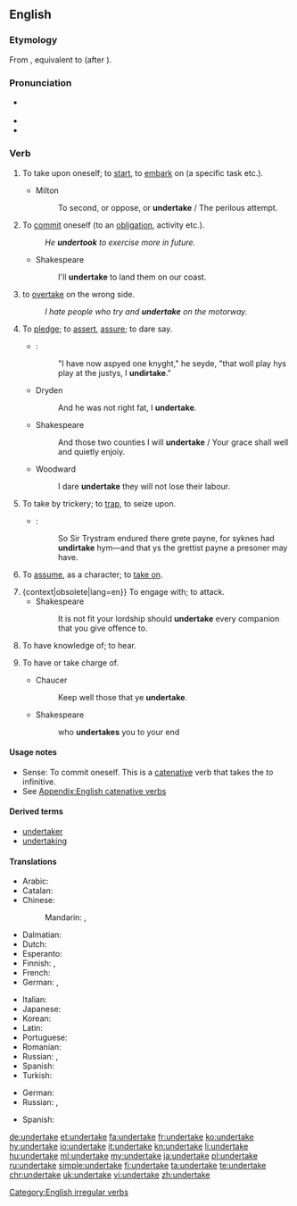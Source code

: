 ==English==

===Etymology===
From {{etyl|enm|en}} {{term|undertaken|lang=enm}}, equivalent to {{prefix|under|take|lang=en}} (after {{term|undernim|lang=en}}).

===Pronunciation===
* {{a|UK}} {{IPA|/ʌndəˈteɪk/|lang=en}}
* {{audio|en-us-undertake.ogg|Audio (US)|lang=en}}
* {{rhymes|eɪk|lang=en}}

===Verb===
{{en-verb|undertakes|undertaking|undertook|undertaken}}

#{{context|transitive|lang=en}} To take upon oneself; to [[start]], to [[embark]] on (a specific task etc.).
#*Milton
#*:To second, or oppose, or '''undertake''' / The perilous attempt.
#{{context|intransitive|lang=en}} To [[commit]] oneself (to an [[obligation]], activity etc.).
#:''He '''undertook''' to exercise more in future.''
#*Shakespeare
#*:I'll '''undertake''' to land them on our coast.
#{{context|informal|lang=en}} to [[overtake]] on the wrong side.
#:''I hate people who try and '''undertake''' on the motorway.''
#{{context|archaic|intransitive|lang=en}} To [[pledge]]; to [[assert]], [[assure]]; to dare say.
#*{{RQ:Mlry MrtArthr1|VII}}:
#*:"I have now aspyed one knyght," he seyde, "that woll play hys play at the justys, I '''undirtake'''."
#*Dryden
#*:And he was not right fat, I '''undertake'''.
#*Shakespeare
#*:And those two counties I will '''undertake''' / Your grace shall well and quietly enjoiy.
#*Woodward
#*:I dare '''undertake''' they will not lose their labour.
#{{context|obsolete|transitive|lang=en}} To take by trickery; to [[trap]], to seize upon.
#*{{RQ:Mlry MrtArthr1|IX}}:
#*:So Sir Trystram endured there grete payne, for syknes had '''undirtake''' hym&mdash;and that ys the grettist payne a presoner may have{{nb...}}.
#{{context|obsolete|lang=en}} To [[assume]], as a character; to [[take on]].
#:{{rfquotek|Shakespeare}}
#{context|obsolete|lang=en}} To engage with; to attack.
#*Shakespeare
#*:It is not fit your lordship should '''undertake''' every companion that you give offence to.
#{{context|obsolete|lang=en}} To have knowledge of; to hear.
#:{{rfquotek|Spenser}}
#{{context|obsolete|lang=en}} To have or take charge of.
#*Chaucer
#*:Keep well those that ye '''undertake'''.
#*Shakespeare
#*:who '''undertakes''' you to your end

====Usage notes====
* Sense: To commit oneself. This is a [[catenative]] verb that takes the ''to'' infinitive.
* See [[Appendix:English catenative verbs]]

====Derived terms====
* [[undertaker]]
* [[undertaking]]

====Translations====
{{trans-top|to start an enterprise}}
* Arabic: {{t+|ar|قام|tr=qāma|sc=Arab}}
* Catalan: {{t|ca|emprendre}}
* Chinese:
*: Mandarin: {{t+|cmn|進行|sc=Hani}}, {{t|cmn|进行|tr=jìnxíng|sc=Hani}}
* Dalmatian: {{t|dlm|imprandro}}
* Dutch: {{t+|nl|ondernemen}}
* Esperanto: {{t+|eo|entrepreni}}
* Finnish: {{t+|fi|ryhtyä}}, {{t+|fi|ruveta}}
* French: {{t+|fr|entreprendre}}
* German: {{t+|de|unternehmen}}, {{t+|de|ausführen}}
{{trans-mid}}
* Italian: {{t+|it|intraprendere}}
* Japanese: {{t|ja|取り掛かる|tr=とりかかる, torikakaru|sc=Jpan}}
* Korean: {{t+|ko|맡다|sc=Kore}}
* Latin: {{t+|la|adeo}}
* Portuguese: {{t+|pt|empreender|m}}
* Romanian: {{t|ro|întreprinde}}
* Russian: {{t+|ru|предпринимать|impf|tr=predprinimát’|sc=Cyrl}}, {{t+|ru|предпринять|pf|tr=predprinját’|sc=Cyrl}}
* Spanish: {{t|es|emprender}}
* Turkish: {{t+|tr|girişmek}}
{{trans-bottom}}

{{trans-top|to commit oneself to an obligation}}
* German: {{t+|de|verpflichten|alt=sich verpflichten}}
* Russian: {{t+|ru|ручаться|impf|tr=ručát’sja|sc=Cyrl}}, {{t+|ru|поручиться|pf|tr=poručít’sja|sc=Cyrl}}
{{trans-mid}}
* Spanish: {{t|es|comprometerse|alt=comprometerse a}}
{{trans-bottom}}

[[Category:English irregular verbs]]

[[de:undertake]]
[[et:undertake]]
[[fa:undertake]]
[[fr:undertake]]
[[ko:undertake]]
[[hy:undertake]]
[[io:undertake]]
[[it:undertake]]
[[kn:undertake]]
[[li:undertake]]
[[hu:undertake]]
[[ml:undertake]]
[[my:undertake]]
[[ja:undertake]]
[[pl:undertake]]
[[ru:undertake]]
[[simple:undertake]]
[[fi:undertake]]
[[ta:undertake]]
[[te:undertake]]
[[chr:undertake]]
[[uk:undertake]]
[[vi:undertake]]
[[zh:undertake]]